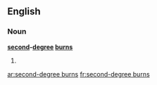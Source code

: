 ==English==

===Noun===
'''[[second]]-[[degree]] [[burn]]s'''

# {{plural of|[[second-degree burn]]}}

[[ar:second-degree burns]]
[[fr:second-degree burns]]